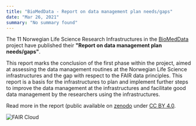 ```yaml
---
title: "BioMedData - Report on data management plan needs/gaps"
date: "Mar 26, 2021"
summary: "No summary found"
---
```


The 11 Norwegian Life Science Research Infrastructures in the [BioMedData](services/bio-med-data) project have published their **"Report on data management plan needs/gaps"**.

This report marks the conclusion of the first phase within the project, aimed at assessing the data management routines at the Norwegian Life Science infrastructures and the gap with respect to the FAIR data principles. This report is a basis for the infrastructures to plan and implement further steps to improve the data management at the infrastructures and facilitate good data management by the researchers using the infrastructures.

Read more in the report (public available on [zenodo](https://doi.org/10.5281/zenodo.4638752) under [CC BY 4.0](https://creativecommons.org/licenses/by/4.0/).

![FAIR Cloud](/assets/news/biomeddata-report-on-data-management-plan-needsgaps/fair-cloud.png "FAIR Cloud: https://creativecommons.org/licenses/by/4.0/")
